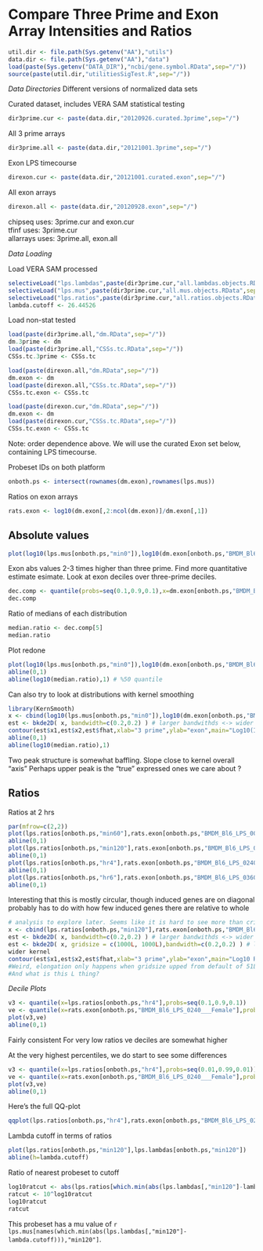 Compare Three Prime and Exon Array Intensities and Ratios
==========================================================

```r
util.dir <- file.path(Sys.getenv("AA"),"utils")
data.dir <- file.path(Sys.getenv("AA"),"data") 
load(paste(Sys.getenv("DATA_DIR"),"ncbi/gene.symbol.RData",sep="/"))
source(paste(util.dir,"utilitiesSigTest.R",sep="/"))
```

*Data Directories* Different versions of normalized data sets 

Curated dataset, includes VERA SAM statistical testing
```r
dir3prime.cur <- paste(data.dir,"20120926.curated.3prime",sep="/")
```
All 3 prime arrays
```r
dir3prime.all <- paste(data.dir,"20121001.3prime",sep="/")
```

Exon LPS timecourse
```r
direxon.cur <- paste(data.dir,"20121001.curated.exon",sep="/")
```

All exon arrays
```r
direxon.all <- paste(data.dir,"20120928.exon",sep="/")
```

chipseq uses: 3prime.cur and exon.cur  
tfinf uses: 3prime.cur  
allarrays uses: 3prime.all, exon.all  

*Data Loading*

Load VERA SAM processed

```r
selectiveLoad("lps.lambdas",paste(dir3prime.cur,"all.lambdas.objects.RData",sep="/"))
selectiveLoad("lps.mus",paste(dir3prime.cur,"all.mus.objects.RData",sep="/"))
selectiveLoad("lps.ratios",paste(dir3prime.cur,"all.ratios.objects.RData",sep="/"))
lambda.cutoff <- 26.44526
```

Load non-stat tested
```r
load(paste(dir3prime.all,"dm.RData",sep="/"))
dm.3prime <- dm
load(paste(dir3prime.all,"CSSs.tc.RData",sep="/"))
CSSs.tc.3prime <- CSSs.tc

load(paste(direxon.all,"dm.RData",sep="/"))
dm.exon <- dm
load(paste(direxon.all,"CSSs.tc.RData",sep="/"))
CSSs.tc.exon <- CSSs.tc

load(paste(direxon.cur,"dm.RData",sep="/"))
dm.exon <- dm
load(paste(direxon.cur,"CSSs.tc.RData",sep="/"))
CSSs.tc.exon <- CSSs.tc
```
Note: order dependence above. We will use the curated Exon set below, containing LPS timecourse.

Probeset IDs on both platform
```r
onboth.ps <- intersect(rownames(dm.exon),rownames(lps.mus))
```

Ratios on exon arrays
```r
rats.exon <- log10(dm.exon[,2:ncol(dm.exon)]/dm.exon[,1])
```

Absolute values
---------------

```r
plot(log10(lps.mus[onboth.ps,"min0"]),log10(dm.exon[onboth.ps,"BMDM_Bl6_LPS_0000___Female"]),xlab="3 prime",ylab="exon",main="Log10(Intensity), T=0")
```

Exon abs values 2-3 times higher than three prime.  Find more quantitative estimate esimate. Look at exon deciles over three-prime deciles. 
```r
dec.comp <- quantile(probs=seq(0.1,0.9,0.1),x=dm.exon[onboth.ps,"BMDM_Bl6_LPS_0000___Female"])/quantile(probs=seq(0.1,0.9,0.1),x=lps.mus[onboth.ps,"min0"])
dec.comp
```

Ratio of medians of each distribution
```r
median.ratio <- dec.comp[5]
median.ratio
```

Plot redone
```r
plot(log10(lps.mus[onboth.ps,"min0"]),log10(dm.exon[onboth.ps,"BMDM_Bl6_LPS_0000___Female"]),xlab="3 prime",ylab="exon",main="Log10(Intensity), T=0")
abline(0,1)
abline(log10(median.ratio),1) # %50 quantile
```

Can also try to look at distributions with kernel smoothing
```r
library(KernSmooth)
x <- cbind(log10(lps.mus[onboth.ps,"min0"]),log10(dm.exon[onboth.ps,"BMDM_Bl6_LPS_0000___Female"]))
est <- bkde2D( x, bandwidth=c(0.2,0.2) ) # larger bandwithds <-> wider kernel
contour(est$x1,est$x2,est$fhat,xlab="3 prime",ylab="exon",main="Log10(Intensity), T=0")
abline(0,1)
abline(log10(median.ratio),1)
```

Two peak structure is somewhat baffling. Slope close to kernel overall "axis"
Perhaps upper peak is the "true" expressed ones we care about ?


Ratios
------
Ratios at 2 hrs
```r
par(mfrow=c(2,2))
plot(lps.ratios[onboth.ps,"min60"],rats.exon[onboth.ps,"BMDM_Bl6_LPS_0060___Female"],xlab="3 prime",ylab="exon",main="Log10 Ratios, T=1 hr")
abline(0,1)
plot(lps.ratios[onboth.ps,"min120"],rats.exon[onboth.ps,"BMDM_Bl6_LPS_0120___Female"], xlab="3 prime",ylab="exon",main="Log10 Ratios, T=2 hr")
abline(0,1)
plot(lps.ratios[onboth.ps,"hr4"],rats.exon[onboth.ps,"BMDM_Bl6_LPS_0240___Female"],xlab="3 prime",ylab="exon",main="Log10 Ratios, T=4 hr")
abline(0,1)
plot(lps.ratios[onboth.ps,"hr6"],rats.exon[onboth.ps,"BMDM_Bl6_LPS_0360___Female"],xlab="3 prime",ylab="exon",main="Log10 Ratios, T=6 hr")
abline(0,1)
```


Interesting that this is mostly circular, though induced genes are on diagonal
probably has to do with how few induced genes there are relative to whole

```r
# analysis to explore later. Seems like it is hard to see more than cricular contours 
x <- cbind(lps.ratios[onboth.ps,"min120"],rats.exon[onboth.ps,"BMDM_Bl6_LPS_0120___Female"])
est <- bkde2D( x, bandwidth=c(0.2,0.2) ) # larger bandwithds <-> wider kernel
est <- bkde2D( x, gridsize = c(1000L, 1000L),bandwidth=c(0.2,0.2) ) # larger bandwithds <-> 
wider kernel
contour(est$x1,est$x2,est$fhat,xlab="3 prime",ylab="exon",main="Log10 Ratios, T=240",nlevels=50)
#Weird, elongation only happens when gridsize upped from default of 51L to 500L or more 
#And what is this L thing?
```

*Decile Plots*

```r
v3 <- quantile(x=lps.ratios[onboth.ps,"hr4"],probs=seq(0.1,0.9,0.1))
ve <- quantile(x=rats.exon[onboth.ps,"BMDM_Bl6_LPS_0240___Female"],probs=seq(0.1,0.9,0.1))
plot(v3,ve)
abline(0,1)
```

Fairly consistent
For very low ratios ve deciles are somewhat higher


At the very highest percentiles, we do start to see some differences
```r
v3 <- quantile(x=lps.ratios[onboth.ps,"hr4"],probs=seq(0.01,0.99,0.01))
ve <- quantile(x=rats.exon[onboth.ps,"BMDM_Bl6_LPS_0240___Female"],probs=seq(0.01,0.99,0.01))
plot(v3,ve)
abline(0,1)
```

Here's the full QQ-plot
```r
qqplot(lps.ratios[onboth.ps,"hr4"],rats.exon[onboth.ps,"BMDM_Bl6_LPS_0240___Female"])
```

Lambda cutoff in terms of ratios

```r
plot(lps.ratios[onboth.ps,"min120"],lps.lambdas[onboth.ps,"min120"])
abline(h=lambda.cutoff)
```

Ratio of nearest probeset to cutoff
```r
log10ratcut <- abs(lps.ratios[which.min(abs(lps.lambdas[,"min120"]-lambda.cutoff)),"min120"])
ratcut <- 10^log10ratcut
log10ratcut
ratcut
```
This probeset has a mu value of ```r lps.mus[names(which.min(abs(lps.lambdas[,"min120"]-lambda.cutoff))),"min120"]```.

